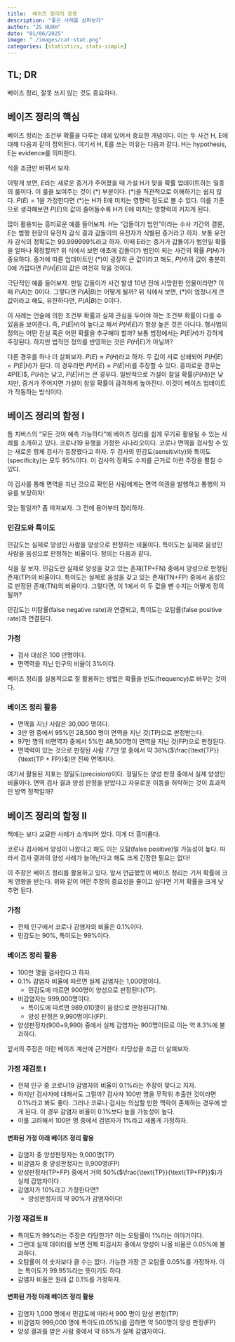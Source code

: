 ```yaml
---
title:  베이즈 정리의 응용 
description: "좋은 사례를 살펴보자"
author: "JS HUHH"
date: "01/06/2025"
image: "./images/cat-stat.png"
categories: [statistics, stats-simple]
---
```


## TL; DR

베이즈 정리, 잘못 쓰지 않는 것도 중요하다. 

## 베이즈 정리의 핵심 

베이즈 정리는 조건부 확률을 다루는 데에 있어서 중요한 개념이다. 이는 두 사건 H, E에 대해 다음과 같이 정의된다. 여기서 H, E를 쓰는 이유는 다음과 같다. H는 hypothesis, E는 evidence를 의미한다. 

\begin{align*}
P(H|E) = \frac{P(E|H)P(H)}{P(E)}
\end{align*}

식을 조금만 바뀌서 보자. 

\begin{align*}
P(H|E) = \underbrace{\frac{P(E|H)}{P(E)}}_{(*)} {P(H)}
\end{align*}

이렇게 보면, $E$라는 새로운 증거가 주어졌을 때 가설 H가 맞을 확률 업데이트하는 일종의 룰이다. 이 룰을 보여주는 것이 $(*)$ 부분이다. $(*)$을 직관적으로 이해하기는 쉽지 않다. $P(E)=1$을 가정한다면 $(*)$는 H가 E에 미치는 영향력 정도로 볼 수 있다. 이를 기준으로 생각해보면 $P(E)$의 값이 줄어들수록 H가 E에 미치는 영향력이 커지게 된다. 

많이 활용되는 흥미로운 예를 들어보자. $H$는 "갑돌이가 범인"이라는 수사 기간의 결론, $E$는 범행 현장의 유전자 감식 결과 감돌이의 유전자가 식별된 증거라고 하자. 보통 유전자 감식의 정확도는 99.999999%라고 하자. 이때 E라는 증거가 갑돌이가 범인일 확률을 얼마나 확정할까? 위 식에서 보면 애초에 갑돌이가 범인이 되는 사건의 확률 $P(H)$가 중요하다. 증거에 따른 업데이트인 $(*)$이 굉장히 큰 값이라고 해도, $P(H)$의 값이 충분히 0에 가깝다면 $P(H|E)$의 값은 여전히 작을 것이다. 

:::{.column-margin}
극단적인 예를 들어보자. 만일 갑돌이가 사건 발생 10년 전에 사망한한 인물이라면? 이때 $P(A)$는 0이다. 그렇다면 $P(A|B)$는 어떻게 될까? 위 식에서 보면, $(*)$이 엄청나게 큰 값이라고 해도, 유한하다면, $P(A|B)$는 0이다.
:::

이 사례는 언술에 의한 조건부 확률과 실제 관심을 두어야 하는 조건부 확률이 다를 수 있음을 보여준다. 즉, $P(E|H)$이 높다고 해서 $P(H|E)$가 항상 높은 것은 아니다. 형사법의 정의는 어떤 진실 혹은 어떤 확률을 추구해야 할까? 보통 법정에서는 $P(E|H)$가 강하게 주장된다. 하지만 법적인 정의를 반영하는 것은 $P(H|E)$가 아닐까? 

다른 경우를 하나 더 살펴보자. $P(E) \approx P(H)$라고 하자. 두 값이 서로 상쇄되어 $P(H|E) = P(E|H)$가 된다. 이 경우라면 $P(H|E) \approx P(E|H)$를 주장할 수 있다. 흥미로운 경우는 4P(E)$, $P(H)$는 낮고, $P(E|H)$는 큰 경우다. 일반적으로 가설이 참일 확률($P(H)$)은 낮지만, 증거가 주어지면 가설이 참일 확률이 급격하게 높아진다. 이것이 베이즈 업데이트가 작동하는 방식이다.  

## 베이즈 정리의 함정 I

톰 치버스의 "모든 것이 예측 가능하다"에 베이즈 정리를 쉽게 무기로 활용될 수 있는 사례를 소개하고 있다. 코로나19 유행을 가정한 시나리오이다. 코로나 면역을 검사할 수 있는 새로운 항체 검사가 등장했다고 하자. 두 검사의 민감도(sensitivity)와 특이도(specificity)는 모두 95%이다. 이 검사의 정확도 수치를 근거로 이런 주장을 펼칠 수 있다. 

::: {.callout-note icon=false appearance="simple"}
이 검사를 통해 면역을 지닌 것으로 확인된 사람에게는 면역 여권을 발행하고 통행의 자유를 보장하자! 
:::

맞는 말일까? 좀 따져보자. 그 전에 용어부터 정리하자. 

### 민감도와 특이도 

민감도는 실제로 양성인 사람을 양성으로 판정하는 비율이다. 특이도는 실제로 음성인 사람을 음성으로 판정하는 비율이다. 정의는 다음과 같다. 

\begin{align*}
\text{sensitivity} = \frac{\text{TP}}{\text{TP + FN}}\\
\text{specificity} = \frac{\text{TN}}{\text{TN + FP}}
\end{align*}

식을 잘 보자. 민감도란 실제로 양성을 갖고 있는 존재(TP+FN) 중에서 양성으로 판정된 존재(TP)의 비율이다. 특이도는 실제로 음성을 갖고 있는 존재(TN+FP) 중에서 음성으로 판정된 존재(TN)의 비율이다. 그렇다면, 이 1에서 이 두 값을 뺀 수치는 어떻게 정의될까?

\begin{align*}
\text{FN rate} & = 1 -  \frac{\text{TP}}{\text{TP + FN}} = \frac{\text{FN}}{\text{TP + FN}}\\
\text{FP rate} & = 1 - \frac{\text{TN}}{\text{TN + FP}} = \frac{\text{FP}}{\text{TN + FP}}
\end{align*}

민감도는 미탐률(false negative rate)과 연결되고, 특이도는 오탐률(false positive rate)과 연결된다. 

### 가정 
- 검사 대상은 100 만명이다. 
- 면역력을 지닌 인구의 비율이 3%이다. 

:::{.column-margin}
베이즈 정리를 실용적으로 잘 활용하는 방법은 확률을 빈도(frequency)로 바꾸는 것이다.
:::


### 베이즈 정리 활용
- 면역을 지닌 사람은 30,000 명이다. 
- 3만 명 중에서 95%인 28,500 명이 면역을 지닌 것(TP)으로 판정받는다.
- 97만 명의 비면역자 중에서 5%인 48,500명이 면역을 지닌 것(FP)으로 판정된다.
- 면역력이 있는 것으로 판정된 사람 7.7만 명 중에서 약 38%($\frac{\text{TP}}{\text{TP + FP}}$)만 진짜 면역자다. 

여기서 활용된 지표는 정밀도(precision)이다. 정밀도는 양성 판정 중에서 실제 양성인 비율이다. 면역 검사 결과 양성 판정을 받았다고 자유로운 이동을 허락하는 것이 효과적인 방역 정책일까?

## 베이즈 정리의 함정 II 

책에는 보다 교묘한 사례가 소개되어 있다. 이게 더 흥미롭다. 

::: {.callout-note icon=false appearance="simple"}
코로나 검사에서 양성이 나왔다고 해도 이는 오탐(false positive)일 가능성이 높다. 따라서 검사 결과의 양성 사례가 늘어난다고 해도 크게 긴장한 필요는 없다!
:::

이 주장은 베이즈 정리를 활용하고 있다. 앞서 언급했듯이 베이즈 정리는 기저 확률에 크게 영향을 받는다. 위와 같이 어떤 주장의 중요성을 줄이고 싶다면 기저 확률을 크게 낮추면 된다.

### 가정 
- 전체 인구에서 코로나 감염자의 비율은 0.1%이다. 
- 민감도는 90%, 특이도는 99%이다. 

### 베이즈 정리 활용
- 100만 명을 검사한다고 하자. 
- 0.1% 감염자 비율에 따르면 실제 감염자는 1,000명이다. 
    - 민감도에 따르면 900명이 양성으로 판정된다(TP).
- 비감염자는 999,000명이다. 
    - 특이도에 따르면 989,010명이 음성으로 판정된다(TN). 
    - 양성 판정은 9,990명이다(FP).
- 양성판정자(900+9,990) 중에서 실제 감염자는 900명이므로 이는 약 8.3%에 불과하다. 

앞서의 주장은 이런 베이즈 계산에 근거한다. 타당성을 조금 더 살펴보자. 

### 가정 재검토 I
- 전체 인구 중 코로나19 감염자의 비율이 0.1%라는 주장이 맞다고 치자. 
- 하지만 검사자에 대해서도 그럴까? 검사자 100만 명을 무작위 추출한 것이라면 0.1%라고 봐도 좋다. 그러나 코로나 검사는 의심할 만한 맥락이 존재하는 경우에 받게 된다. 이 경우 감염자 비율이 0.1%보다 높을 가능성이 높다.
- 이를 고려해서 100만 명 중에서 검염자가 1%라고 새롭게 가정하자. 

#### 변화된 가정 아래 베이즈 정리 활용
- 감염자 중 양성판정자는 9,000명(TP)
- 비감염자 중 양성판정자는 9,900명(FP)   
- 양성판정자(TP+FP) 중에서 거의 50%($\frac{\text{TP}}{\text{TP+FP}}$)가 실제 감염자이다. 
- 감염자가 10%라고 가정한다면?
    - 양성판정자의 약 90%가 감염자이다! 

### 가정 재검토 II 
- 특이도가 99%라는 주장은 타당한가? 이는 오탐률이 1%라는 이야기이다.
- 그런데 실제 데이터를 보면 전체 피검사자 중에서 양성이 나올 비율은 0.05%에 불과하다. 
- 오탐률이 이 숫자보다 클 수는 없다. 가능한 가장 큰 오탐률 0.05%를 가정하자. 이는 특이도가 99.95%라는 뜻이기도 하다.  
- 감염자 비율은 원래 값 0.1%를 가정하자. 

#### 변화된 가정 아래 베이즈 정리 활용
- 감염자 1,000 명에서 민감도에 따라서 900 명이 양성 판정(TP) 
- 비감염자 999,000 명에 특이도(0.05%)를 곱하면 약 500명이 양성 판정(FP) 
- 양성 결과를 받은 사람 중에서 약 65%가 실제 감염자이다. 